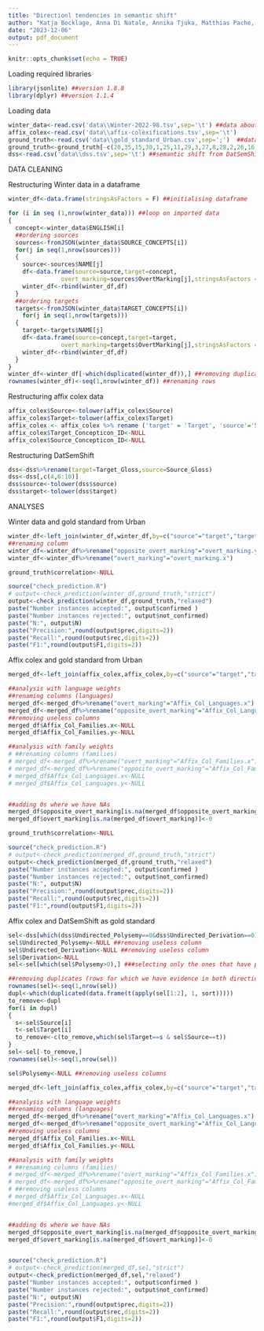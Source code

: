 ---
title: "Directionl tendencies in semantic shift"
author: "Katja Bocklage, Anna Di Natale, Annika Tjuka, Matthias Pache, Johann-Mattis List"
date: "2023-12-06"
output: pdf_document
---

```{r setup, include=FALSE}
knitr::opts_chunk$set(echo = TRUE)
```

Loading required libraries
```{r}
library(jsonlite) ##version 1.8.8
library(dplyr) ##version 1.1.4
```

Loading data
```{r}
winter_data<-read.csv('data\\Winter-2022-98.tsv',sep='\t') ##data about over marking from Winter
affix_colex<-read.csv('data\\affix-colexifications.tsv',sep='\t')
ground_truth<-read.csv('data\\gold_standard_Urban.csv',sep=';')  ##data about semantic shift from Urban
ground_truth<-ground_truth[-c(20,35,15,30,1,25,11,29,3,27,8,28,2,26,16,33,17,32,18,34),] ##removing the instances of semantic shift for which the direction is not clear (from Urban 2011)
dss<-read.csv('data\\dss.tsv',sep='\t') ##semantic shift from DatSemShift
```

DATA CLEANING

Restructuring Winter data in a dataframe
```{r}
winter_df<-data.frame(stringsAsFactors = F) ##initialising dataframe

for (i in seq (1,nrow(winter_data))) ##loop on imported data
{
  concept<-winter_data$ENGLISH[i]
  ##ordering sources
  sources<-fromJSON(winter_data$SOURCE_CONCEPTS[i])
  for(j in seq(1,nrow(sources)))
  {
    source<-sources$NAME[j]
    df<-data.frame(source=source,target=concept,
               overt_marking=sources$OvertMarking[j],stringsAsFactors = F)
    winter_df<-rbind(winter_df,df)
  }
  ##ordering targets
  targets<-fromJSON(winter_data$TARGET_CONCEPTS[i])
    for(j in seq(1,nrow(targets)))
  {
    target<-targets$NAME[j]
    df<-data.frame(source=concept,target=target,
               overt_marking=targets$OvertMarking[j],stringsAsFactors = F)
    winter_df<-rbind(winter_df,df)
  }
}
winter_df<-winter_df[-which(duplicated(winter_df)),] ##removing duplicates
rownames(winter_df)<-seq(1,nrow(winter_df)) ##renaming rows

```

Restructuring affix colex data
```{r}
affix_colex$Source<-tolower(affix_colex$Source)
affix_colex$Target<-tolower(affix_colex$Target)
affix_colex <- affix_colex %>% rename ('target' = 'Target', 'source'='Source')
affix_colex$Target_Concepticon_ID<-NULL
affix_colex$Source_Concepticon_ID<-NULL
```

Restructuring DatSemShift
```{r}
dss<-dss%>%rename(target=Target_Gloss,source=Source_Gloss)
dss<-dss[,c(4,6:10)]
dss$source<-tolower(dss$source)
dss$target<-tolower(dss$target)
```

ANALYSES

Winter data and gold standard from Urban
```{r}
winter_df<-left_join(winter_df,winter_df,by=c("source"="target","target"="source")) ##adding opposite overt marking
##renaming column
winter_df<-winter_df%>%rename("opposite_overt_marking"="overt_marking.y")
winter_df<-winter_df%>%rename("overt_marking"="overt_marking.x")

ground_truth$correlation<-NULL

source("check_prediction.R")
# output<-check_prediction(winter_df,ground_truth,"strict")
output<-check_prediction(winter_df,ground_truth,"relaxed")
paste("Number instances accepted:", output$confirmed )
paste("Number instances rejected:", output$not_confirmed)
paste("N:", output$N)
paste("Precision:",round(output$prec,digits=2))
paste("Recall:",round(output$rec,digits=2))
paste("F1:",round(output$F1,digits=2))

```

Affix colex and gold standard from Urban
```{r}
merged_df<-left_join(affix_colex,affix_colex,by=c("source"="target","target"="source"))

##analysis with language weights
##renaming columns (languages)
merged_df<-merged_df%>%rename("overt_marking"="Affix_Col_Languages.x")
merged_df<-merged_df%>%rename("opposite_overt_marking"="Affix_Col_Languages.y")
##removing useless columns
merged_df$Affix_Col_Families.x<-NULL
merged_df$Affix_Col_Families.y<-NULL

##analysis with family weights
# ##renaming columns (families)
# merged_df<-merged_df%>%rename("overt_marking"="Affix_Col_Families.x")
# merged_df<-merged_df%>%rename("opposite_overt_marking"="Affix_Col_Families.y")
# merged_df$Affix_Col_Languages.x<-NULL
# merged_df$Affix_Col_Languages.y<-NULL


##adding 0s where we have NAs
merged_df$opposite_overt_marking[is.na(merged_df$opposite_overt_marking)]<-0
merged_df$overt_marking[is.na(merged_df$overt_marking)]<-0

ground_truth$correlation<-NULL

source("check_prediction.R")
# output<-check_prediction(merged_df,ground_truth,"strict")
output<-check_prediction(merged_df,ground_truth,"relaxed")
paste("Number instances accepted:", output$confirmed )
paste("Number instances rejected:", output$not_confirmed)
paste("N:", output$N)
paste("Precision:",round(output$prec,digits=2))
paste("Recall:",round(output$rec,digits=2))
paste("F1:",round(output$F1,digits=2))

```

Affix colex and DatSemShift as gold standard
```{r}
sel<-dss[which(dss$Undirected_Polysemy==0&dss$Undirected_Derivation==0),] ###selecting only entries for which directionality is certain
sel$Undirected_Polysemy<-NULL ##removing useless column
sel$Undirected_Derivation<-NULL ##removing useless column
sel$Derivation<-NULL
sel<-sel[which(sel$Polysemy>0),] ###selecting only the ones that have polysemy evidence

##removing duplicates (rows for which we have evidence in both directions)
rownames(sel)<-seq(1,nrow(sel))
dupl<-which(duplicated(data.frame(t(apply(sel[1:2], 1, sort)))))
to_remove<-dupl
for(i in dupl)
{
  s<-sel$Source[i]
  t<-sel$Target[i]
  to_remove<-c(to_remove,which(sel$Target==s & sel$Source==t))
}
sel<-sel[-to_remove,]
rownames(sel)<-seq(1,nrow(sel))

sel$Polysemy<-NULL ##removing useless columns

merged_df<-left_join(affix_colex,affix_colex,by=c("source"="target","target"="source"))

##analysis with language weights
##renaming columns (languages)
merged_df<-merged_df%>%rename("overt_marking"="Affix_Col_Languages.x")
merged_df<-merged_df%>%rename("opposite_overt_marking"="Affix_Col_Languages.y")
##removing useless columns
merged_df$Affix_Col_Families.x<-NULL
merged_df$Affix_Col_Families.y<-NULL

##analysis with family weights
# ##renaming columns (families)
# merged_df<-merged_df%>%rename("overt_marking"="Affix_Col_Families.x")
# merged_df<-merged_df%>%rename("opposite_overt_marking"="Affix_Col_Families.y")
# ##removing useless columns
# merged_df$Affix_Col_Languages.x<-NULL
#merged_df$Affix_Col_Languages.y<-NULL


##adding 0s where we have NAs
merged_df$opposite_overt_marking[is.na(merged_df$opposite_overt_marking)]<-0
merged_df$overt_marking[is.na(merged_df$overt_marking)]<-0


source("check_prediction.R")
# output<-check_prediction(merged_df,sel,"strict")
output<-check_prediction(merged_df,sel,"relaxed")
paste("Number instances accepted:", output$confirmed )
paste("Number instances rejected:", output$not_confirmed)
paste("N:", output$N)
paste("Precision:",round(output$prec,digits=2))
paste("Recall:",round(output$rec,digits=2))
paste("F1:",round(output$F1,digits=2))

```

